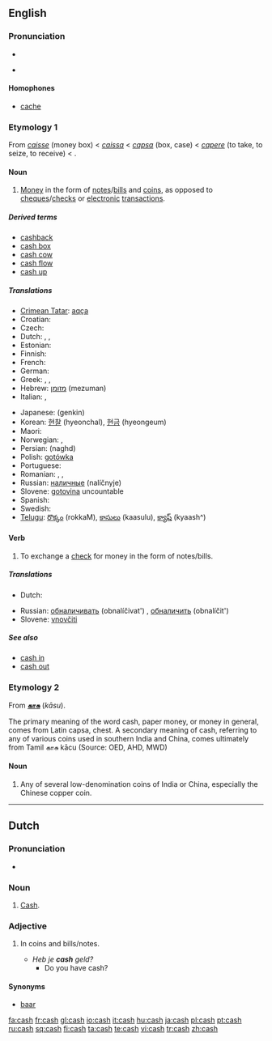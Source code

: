 ==English==

===Pronunciation===
* {{IPA|/kæʃ/}}
* {{audio|en-us-cash.ogg|Audio (US)}}
*: {{rhymes|æʃ}}

====Homophones====
* [[cache]]

===Etymology 1===
From {{MF.}} ''[[caisse]]'' (money box) < {{Pr.}} ''[[caissa]]'' < {{L.}} ''[[capsa]]'' (box, case) < ''[[capere]]'' (to take, to seize, to receive) < {{proto|Indo-European|kap-|to grasp}}.

====Noun====
{{en-noun|-}}

# [[money|Money]] in the form of [[note]]s/[[bill]]s and [[coin]]s, as opposed to [[cheque]]s/[[check]]s or [[electronic]] [[transaction]]s.

=====Derived terms=====
* [[cashback]]
* [[cash box]]
* [[cash cow]]
* [[cash flow]]
* [[cash up]]

=====Translations=====
{{trans-top|money in the form of notes/bills and coins}}
* [[Crimean Tatar]]: [[aqça]]
* Croatian: {{t-|hr|gotovina|f}}
* Czech: {{t-|cs|hotovost|f}}
* Dutch: {{t|nl|contanten|p}}, {{t-|nl|cash|m}}, {{t+|nl|baar}} {{t+|nl|geld|n}}
* Estonian: {{t-|et|sularaha}}
* Finnish: {{t-|fi|käteinen}}
* French: {{t+|fr|espèces|f|p}}
* German: {{t+|de|Bargeld|n}}
* Greek: {{t+|el|μετρητά|n|p|tr=metritá|sc=Grek}}, {{t+|el|ρευστό|n|tr=refstó|sc=Grek}}, {{t+|el|τοις μετρητοίς|tr=tis metritís|sc=Grek}}
* Hebrew: [[מזומן]] (mezuman) {{m}}
* Italian: {{t+|it|contanti|m|p}}, {{t-|it|liquidi|m|p}}
{{trans-mid}}
* Japanese: {{t+|ja|現金|sc=JAchar}} (genkin)
* Korean: [[현찰]] (hyeonchal), [[현금]] (hyeongeum)
* Maori: {{t-|mi|moni|xs=Maori}}
* Norwegian: {{t-|no|kontanter|p}}, {{t-|no|penger|p}}
* Persian: {{FAchar|[[نقد]]}} (naghd)
* Polish: [[gotówka]] {{f}}
* Portuguese: {{t+|pt|dinheiro|m}}
* Romanian: {{t-|ro|numerar|n}}, {{t-|ro|bani lichizi|m}}, {{t-|ro|bani gheaţă|m}}
* Russian: [[наличные]] (nalíčnyje) {{m|p}}
* Slovene: [[gotovina]] {{f}}  uncountable
* Spanish: {{t+|es|efectivo|m}}
* Swedish: {{t-|sv|kontanter|c}}
* [[Telugu]]: [[రొక్కం]] (rokkaM), [[కాసులు]] (kaasulu), [[క్యాష్]] (kyaash^)
{{trans-bottom}}

====Verb====
{{en-verb|cash|es}}

# To exchange a [[check]] for money in the form of notes/bills.

=====Translations=====
{{trans-top|exchange a check for money}}
* Dutch: {{t+|nl|innen}}
{{trans-mid}}
* Russian: [[обналичивать]] (obnalíčivat') {{impf}}, [[обналичить]] (obnalíčit') {{pf}}
* Slovene: [[vnovčiti]]
{{trans-bottom}}

=====See also=====
* [[cash in]]
* [[cash out]]

===Etymology 2===
From {{Tamil.}} '''[[காசு]]''' (''kāsu'').

The primary meaning of the word cash, paper money, or money in general, comes from Latin capsa, chest. A secondary meaning of cash, referring to any of various coins used in southern India and China, comes ultimately from Tamil காசு kācu (Source: OED, AHD, MWD)

====Noun====
{{en-noun|cash}}

# Any of several low-denomination coins of India or China, especially the Chinese copper coin.

----

==Dutch==

===Pronunciation===
* {{IPA|/kæʃ/}}

===Noun===
{{nl-noun2|m|g2=f|-|-}}

# [[#English|Cash]].

===Adjective===
{{nl-adj|infl=cash|-|-|-}}

# {{context|of money|lang=nl}} In coins and bills/notes.
#* ''Heb je '''cash''' geld?''
#** Do you have cash?

====Synonyms====
* [[baar#Dutch|baar]]

[[fa:cash]]
[[fr:cash]]
[[gl:cash]]
[[io:cash]]
[[it:cash]]
[[hu:cash]]
[[ja:cash]]
[[pl:cash]]
[[pt:cash]]
[[ru:cash]]
[[sq:cash]]
[[fi:cash]]
[[ta:cash]]
[[te:cash]]
[[vi:cash]]
[[tr:cash]]
[[zh:cash]]